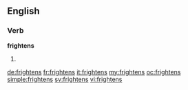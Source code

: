 ==English==
===Verb===
'''frightens'''
# {{third-person singular of|[[frighten]]}}

[[de:frightens]]
[[fr:frightens]]
[[it:frightens]]
[[my:frightens]]
[[oc:frightens]]
[[simple:frightens]]
[[sv:frightens]]
[[vi:frightens]]